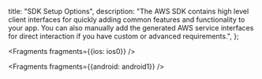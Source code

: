   title: "SDK Setup Options",
  description: "The AWS SDK contains high level client interfaces for quickly adding common features and functionality to your app. You can also manually add the generated AWS service interfaces for direct interaction if you have custom or advanced requirements.",
};


<Fragments fragments={{ios: ios0}} />


<Fragments fragments={{android: android1}} />
